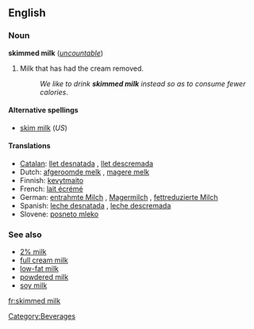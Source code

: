 <!-- If you edit this page, please also edit "skim milk" so that these pages remain synchronised-->
==English==

===Noun===
'''skimmed milk''' (''[[uncountable]]'')

# {{UK}} Milk that has had the cream removed.
#:''We like to drink '''skimmed milk''' instead so as to consume fewer calories''.

====Alternative spellings====
*[[skim milk]] (''US'')

====Translations====
*[[Catalan]]: [[llet desnatada]] {{f}}, [[llet descremada]] {{f}}
*Dutch: [[afgeroomde melk]] {{f}}, [[magere melk]] {{f}}
*Finnish: [[kevytmaito]]
*French: [[lait écrémé]] {{m}}
*German: [[entrahmte Milch]] {{f}}, [[Magermilch]] {{f}}, [[fettreduzierte Milch]] {{f}}
*Spanish: [[leche desnatada]] {{f}}, [[leche descremada]] {{f}}
*Slovene: [[posneto mleko]] {{n}}

<!--In US, synonym is [[non-fat milk]]; is this true in UK?-->

===See also===
*[[2% milk]]  <!--In US, it is usually called "2%" not "2% milk".  Is this true in UK also?-->
*[[full cream milk]]
*[[low-fat milk]]
*[[powdered milk]]
*[[soy milk]]

<!-- If you edit this page, please also edit "skim milk" so that these pages remain synchronised-->

[[Category:Beverages]]
[[fr:skimmed milk]]